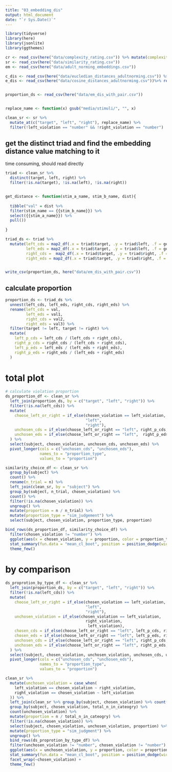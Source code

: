```yaml
---
title: "03_embedding_dis"
output: html_document
date: "`r Sys.Date()`"
---
```


```r
library(tidyverse)
library(here)
library(jsonlite)
library(ggthemes)

cr <- read_csv(here("data/complexity_rating.csv")) %>% mutate(complexity_rating = complexity_rating + 1)
sr <- read_csv(here("data/similarity_rating.csv"))
em <- read_csv(here("data/adult_norming_embeddings.csv"))

c_dis <- read_csv(here("data/eucledian_distances_adultnorming.csv")) %>% rename(stim_name = `...1`)
e_dis <- read_csv(here("data/cosine_distances_adultnorming.csv"))%>% rename(stim_name = `...1`)


proportion_ds <- read_csv(here("data/em_dis_with_pair.csv"))


replace_name <- function(x) gsub("media/stimuli/", "", x)

clean_sr <- sr %>% 
  mutate_at(c("target", "left", "right"), replace_name) %>% 
  filter(!left_violation == "number" && !right_violation == "number")
```



## get the distinct triad and find the embedding distance value matching to it 

time consuming, should read directly 

```r
triad <- clean_sr %>% 
  distinct(target, left, right) %>% 
  filter(!is.na(target), !is.na(left), !is.na(right)) 


get_distance <- function(stim_a_name, stim_b_name, dist){
  
  tibble("val" = dist %>%
  filter(stim_name == {{stim_b_name}}) %>% 
  select({{stim_a_name}}) %>% 
  pull())
  
}

triad_ds <- triad %>% 
  mutate(left_cds = map2_df(.x = triad$target, .y = triad$left, .f = get_distance, c_dis), 
         left_eds = map2_df(.x = triad$target, .y = triad$left, .f = get_distance, e_dis), 
         right_cds =  map2_df(.x = triad$target, .y = triad$right, .f = get_distance, c_dis), 
         right_eds = map2_df(.x = triad$target, .y = triad$right, .f = get_distance, e_dis))


write_csv(proportion_ds, here("data/em_dis_with_pair.csv"))

```

## calculate proportion 

```r
proportion_ds <- triad_ds %>% 
  unnest(left_cds, left_eds, right_cds, right_eds) %>% 
  rename(left_cds = val, 
         left_eds = val1, 
         right_cds = val2, 
         right_eds = val3) %>% 
  filter(target != left, target != right) %>% 
  mutate(
    left_p_cds = left_cds / (left_cds + right_cds), 
    right_p_cds = right_cds / (left_cds + right_cds), 
    left_p_eds = left_eds / (left_eds + right_eds), 
    right_p_eds = right_eds / (left_eds + right_eds)
  )
```

# total plot 


```r
# calculate violation proportion
ds_proportion_df <- clean_sr %>% 
  left_join(proportion_ds, by = c("target", "left", "right")) %>% 
  filter(!is.na(left_cds)) %>% 
  mutate(
    choose_left_or_right = if_else(chosen_violation == left_violation, 
                                   "left", 
                                   "right"), 
    unchosen_cds = if_else(choose_left_or_right == "left", right_p_cds,left_p_cds), 
    unchosen_eds = if_else(choose_left_or_right == "left",  right_p_eds, left_p_eds), 
  ) %>% 
  select(subject, chosen_violation, unchosen_cds, unchosen_eds) %>% 
  pivot_longer(cols = c("unchosen_cds", "unchosen_eds"), 
               names_to = "proportion_type", 
               values_to = "proportion") 

```



```r
similarity_choice_df <- clean_sr %>% 
  group_by(subject) %>% 
  count() %>% 
  rename(n_trial = n) %>% 
  left_join(clean_sr, by = "subject") %>% 
  group_by(subject, n_trial, chosen_violation) %>% 
  count() %>% 
  filter(!is.na(chosen_violation)) %>%
  ungroup() %>% 
  mutate(proportion = n / n_trial) %>% 
  mutate(proportion_type = "sim_judgement") %>% 
  select(subject, chosen_violation, proportion_type, proportion)
```


```r
bind_rows(ds_proportion_df, similarity_choice_df) %>% 
  filter(chosen_violation != "number") %>% 
  ggplot(aes(x = chosen_violation, y = proportion, color = proportion_type)) + 
  stat_summary(fun.data = "mean_cl_boot", position = position_dodge(width = .2))+ 
  theme_few()
```


# by comparison 

```r
ds_proprotion_by_type_df <- clean_sr %>% 
  left_join(proportion_ds, by = c("target", "left", "right")) %>% 
  filter(!is.na(left_cds)) %>% 
  mutate(
    choose_left_or_right = if_else(chosen_violation == left_violation, 
                                   "left", 
                                   "right"), 
    unchosen_violation = if_else(chosen_violation == left_violation, 
                                   right_violation, 
                                    left_violation), 
    chosen_cds = if_else(choose_left_or_right == "left", left_p_cds, right_p_cds), 
    chosen_eds = if_else(choose_left_or_right == "left", left_p_eds, right_p_eds), 
    unchosen_cds = if_else(choose_left_or_right == "left", right_p_cds, left_p_cds), 
    unchosen_eds = if_else(choose_left_or_right == "left", right_p_eds, left_p_eds), 
  ) %>% 
  select(subject, chosen_violation, unchosen_violation, unchosen_cds, unchosen_eds) %>% 
  pivot_longer(cols = c("unchosen_cds", "unchosen_eds"), 
               names_to = "proportion_type", 
               values_to = "proportion") 
```



```r
clean_sr %>% 
  mutate(unchosen_violation = case_when(
    left_violation == chosen_violation ~ right_violation, 
    right_violation == chosen_violation ~ left_violation
  )) %>% 
  left_join(clean_sr %>% group_by(subject, chosen_violation) %>% count() %>% rename(total_n_in_cateogry = n), by = c("subject", "chosen_violation")) %>% 
  group_by(subject, chosen_violation, total_n_in_cateogry) %>% 
  count(unchosen_violation) %>% 
  mutate(proportion = n / total_n_in_cateogry) %>% 
  filter(!is.na(chosen_violation)) %>% 
  select(subject, chosen_violation, unchosen_violation, proportion) %>% 
  mutate(proportion_type = "sim_judgment") %>% 
  ungroup() %>% 
  bind_rows(ds_proprotion_by_type_df) %>% 
  filter(unchosen_violation != "number", chosen_violation != "number") %>% 
  ggplot(aes(x = unchosen_violation, y = proportion, color = proportion_type)) + 
  stat_summary(fun.data = "mean_cl_boot", position = position_dodge(width = .2)) + 
  facet_wrap(~chosen_violation) + 
  theme_few()
```


